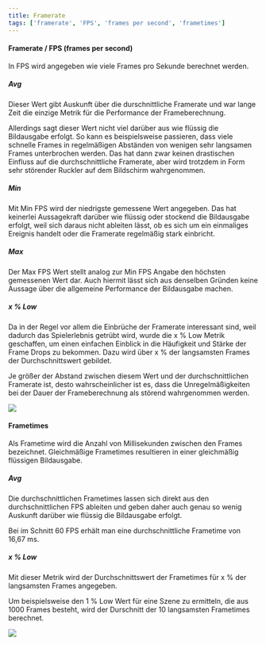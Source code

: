 ```yaml
---
title: Framerate
tags: ['framerate', 'FPS', 'frames per second', 'frametimes']
---
```



 


#### Framerate / FPS (frames per second)

In FPS wird angegeben wie viele Frames pro Sekunde berechnet werden.



##### Avg

Dieser Wert gibt Auskunft über die durschnittliche Framerate und war lange Zeit die einzige Metrik für die Performance der Frameberechnung.

Allerdings sagt dieser Wert nicht viel darüber aus wie flüssig die Bildausgabe erfolgt. So kann es beispielsweise passieren, dass viele schnelle Frames in regelmäßigen Abständen von wenigen sehr langsamen Frames unterbrochen werden. Das hat dann zwar keinen drastischen Einfluss auf die durchschnittliche Framerate, aber wird trotzdem in Form sehr störender Ruckler auf dem Bildschirm wahrgenommen.



##### Min

Mit Min FPS wird der niedrigste gemessene Wert angegeben. Das hat keinerlei Aussagekraft darüber wie flüssig oder stockend die Bildausgabe erfolgt, weil sich daraus nicht ableiten lässt, ob es sich um ein einmaliges Ereignis handelt oder die Framerate regelmäßig stark einbricht.



##### Max

Der Max FPS Wert stellt analog zur Min FPS Angabe den höchsten gemessenen Wert dar. Auch hiermit lässt sich aus denselben Gründen keine Aussage über die allgemeine Performance der Bildausgabe machen.



##### x % Low

Da in der Regel vor allem die Einbrüche der Framerate interessant sind, weil dadurch das Spielerlebnis getrübt wird, wurde die x % Low Metrik geschaffen, um einen einfachen Einblick in die Häufigkeit und Stärke der Frame Drops zu bekommen. Dazu wird über x % der langsamsten Frames der Durchschnittswert gebildet.

Je größer der Abstand zwischen diesem Wert und der durchschnittlichen Framerate ist, desto wahrscheinlicher ist es, dass die Unregelmäßigkeiten bei der Dauer der Frameberechnung als störend wahrgenommen werden.

<img src={FramerateImage} />




#### Frametimes

Als Frametime wird die Anzahl von Millisekunden zwischen den Frames bezeichnet. Gleichmäßige Frametimes resultieren in einer gleichmäßig flüssigen Bildausgabe.



##### Avg

Die durchschnittlichen Frametimes lassen sich direkt aus den durchschnittlichen FPS ableiten und geben daher auch genau so wenig Auskunft darüber wie flüssig die Bildausgabe erfolgt.

Bei im Schnitt 60 FPS erhält man eine durchschnittliche Frametime von 16,67 ms.



##### x % Low

Mit dieser Metrik wird der Durchschnittswert der Frametimes für x % der langsamsten Frames angegeben.

Um beispielsweise den 1 % Low Wert für eine Szene zu ermitteln, die aus 1000 Frames besteht, wird der Durschnitt der 10 langsamsten Frametimes berechnet.

<img src={FrametimeImage} />



<!-- https://www.youtube.com/watch?v=l6WgbfG_z-k -->